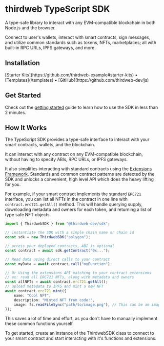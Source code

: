 
# thirdweb TypeScript SDK

A type-safe library to interact with any EVM-compatible blockchain in both Node.js and the browser.

Connect to user's wallets, interact with smart contracts, sign messages, and utilize common standards such as tokens, NFTs, marketplaces; all with built-in RPC URLs, IPFS gateways, and more.

<OpenSourceCard
	title="TypeScript SDK"
	href="https://github.com/thirdweb-dev/js/tree/main/packages/sdk"
/>

## Installation

<InstallTabs
	thirdwebInstallSupported
	npm="npm i @thirdweb-dev/sdk ethers@^5"
	yarn="yarn add @thirdweb-dev/sdk ethers@^5"
	pnpm="pnpm i @thirdweb-dev/sdk ethers@^5"
/>

<div className="flex gap-3">
	[Starter Kits](https://github.com/thirdweb-example#starter-kits) •
	[Templates](/templates) • [GitHub](https://github.com/thirdweb-dev/js)
</div>

## Get Started

Check out the [getting started](/typescript/v4/getting-started) guide to learn how to use the SDK in less than 2 minutes.

<CardLink
	href="/typescript/v4/getting-started"
	icon="educate"
	label="Get started with the TypeScript SDK"
/>

## How It Works

The TypeScript SDK provides a type-safe interface to interact with your smart contracts, wallets, and the blockchain.

It can interact with any contract on any EVM-compatible blockchain, without having to specify ABIs, RPC URLs, or IPFS gateways.

It also simplifies interacting with standard contracts using the [Extensions Framework](/typescript/v4/extensions). Standards and common contract patterns are detected by the SDK and unlocks a convenient, high level API which does the heavy lifting for you.

For example, if your smart contract implements the standard `ERC721` interface, you can list all NFTs in the contract in one line with `contract.erc721.getAll()` method. This will handle querying supply, downloading metadata and owners for each token, and returning a list of type safe NFT objects.

```ts
import { ThirdwebSDK } from "@thirdweb-dev/sdk";

// instantiate the SDK with a simple chain name or chain id
const sdk = new ThirdwebSDK("polygon");

// access your deployed contracts, ABI is optional
const contract = await sdk.getContract("0x...");

// Read data using direct calls to your contract
const myData = await contract.call("myFunction");

// Or Using the extensions API matching to your contract extensions
// ex: read all ERC721 NFTs, along with metadata and owners
const allNFTs = await contract.erc721.getAll();
// upload metadata to IPFS and mint a new NFT
await contract.erc721.mint({
	name: "Cool NFT",
	description: "Minted NFT from code!",
	image: fs.readFileSync("path/to/image.png"), // This can be an image url or file
});
```

This saves a lot of time and effort, as you don't have to manually implement these common functions yourself.

To get started, create an instance of the ThirdwebSDK class to connect to your smart contract and start interacting with it's functions and extensions.
